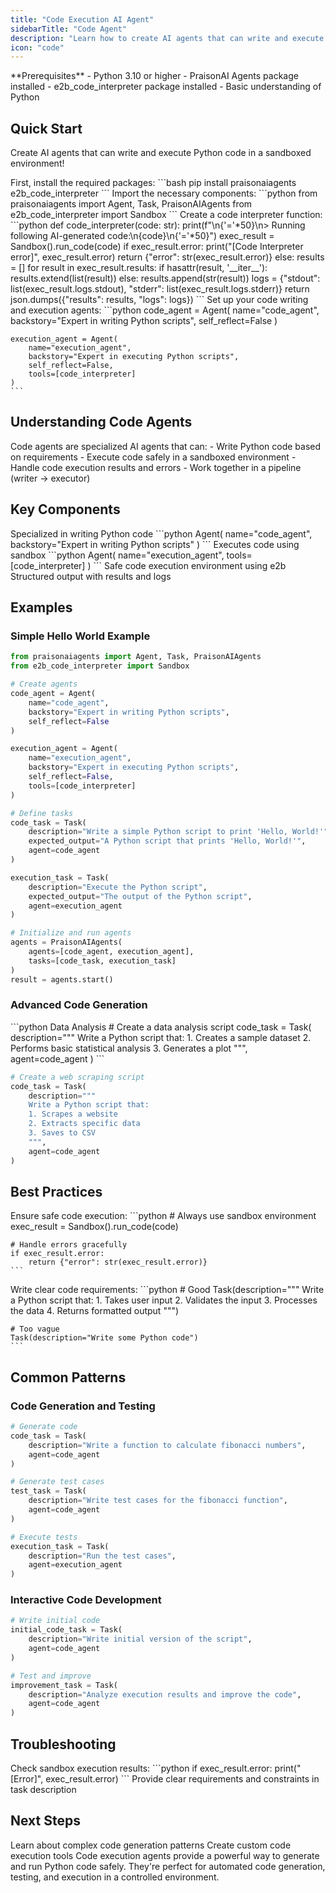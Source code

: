```yaml
---
title: "Code Execution AI Agent"
sidebarTitle: "Code Agent"
description: "Learn how to create AI agents that can write and execute Python code safely using e2b code interpreter."
icon: "code"
---
```


<Note>
  **Prerequisites**
  - Python 3.10 or higher
  - PraisonAI Agents package installed
  - e2b_code_interpreter package installed
  - Basic understanding of Python
</Note>

## Quick Start

Create AI agents that can write and execute Python code in a sandboxed environment!

<Steps>
  <Step title="Install Packages">
    First, install the required packages:
    ```bash
    pip install praisonaiagents e2b_code_interpreter
    ```
  </Step>

  <Step title="Import Required Components">
    Import the necessary components:
    ```python
    from praisonaiagents import Agent, Task, PraisonAIAgents
    from e2b_code_interpreter import Sandbox
    ```
  </Step>

  <Step title="Define Code Interpreter">
    Create a code interpreter function:
    ```python
    def code_interpreter(code: str):
        print(f"\n{'='*50}\n> Running following AI-generated code:\n{code}\n{'='*50}")
        exec_result = Sandbox().run_code(code)
        if exec_result.error:
            print("[Code Interpreter error]", exec_result.error)
            return {"error": str(exec_result.error)}
        else:
            results = []
            for result in exec_result.results:
                if hasattr(result, '__iter__'):
                    results.extend(list(result))
                else:
                    results.append(str(result))
            logs = {"stdout": list(exec_result.logs.stdout), "stderr": list(exec_result.logs.stderr)}
            return json.dumps({"results": results, "logs": logs})
    ```
  </Step>

  <Step title="Create Code Agents">
    Set up your code writing and execution agents:
    ```python
    code_agent = Agent(
        name="code_agent",
        backstory="Expert in writing Python scripts",
        self_reflect=False
    )

    execution_agent = Agent(
        name="execution_agent",
        backstory="Expert in executing Python scripts",
        self_reflect=False,
        tools=[code_interpreter]
    )
    ```
  </Step>
</Steps>

## Understanding Code Agents

<Card title="What are Code Agents?" icon="question">
  Code agents are specialized AI agents that can:
  - Write Python code based on requirements
  - Execute code safely in a sandboxed environment
  - Handle code execution results and errors
  - Work together in a pipeline (writer → executor)
</Card>

## Key Components

<CardGroup cols={2}>
  <Card title="Code Writer Agent" icon="pencil">
    Specialized in writing Python code
    ```python
    Agent(
        name="code_agent",
        backstory="Expert in writing Python scripts"
    )
    ```
  </Card>
  <Card title="Code Executor Agent" icon="play">
    Executes code using sandbox
    ```python
    Agent(
        name="execution_agent",
        tools=[code_interpreter]
    )
    ```
  </Card>
  <Card title="Sandbox Environment" icon="box">
    Safe code execution environment using e2b
  </Card>
  <Card title="Execution Results" icon="output">
    Structured output with results and logs
  </Card>
</CardGroup>

## Examples

### Simple Hello World Example

```python
from praisonaiagents import Agent, Task, PraisonAIAgents
from e2b_code_interpreter import Sandbox

# Create agents
code_agent = Agent(
    name="code_agent",
    backstory="Expert in writing Python scripts",
    self_reflect=False
)

execution_agent = Agent(
    name="execution_agent",
    backstory="Expert in executing Python scripts",
    self_reflect=False,
    tools=[code_interpreter]
)

# Define tasks
code_task = Task(
    description="Write a simple Python script to print 'Hello, World!'",
    expected_output="A Python script that prints 'Hello, World!'",
    agent=code_agent
)

execution_task = Task(
    description="Execute the Python script",
    expected_output="The output of the Python script",
    agent=execution_agent
)

# Initialize and run agents
agents = PraisonAIAgents(
    agents=[code_agent, execution_agent],
    tasks=[code_task, execution_task]
)
result = agents.start()
```

### Advanced Code Generation

<CodeGroup>
```python Data Analysis
# Create a data analysis script
code_task = Task(
    description="""
    Write a Python script that:
    1. Creates a sample dataset
    2. Performs basic statistical analysis
    3. Generates a plot
    """,
    agent=code_agent
)
```

```python Web Scraping
# Create a web scraping script
code_task = Task(
    description="""
    Write a Python script that:
    1. Scrapes a website
    2. Extracts specific data
    3. Saves to CSV
    """,
    agent=code_agent
)
```
</CodeGroup>

## Best Practices

<AccordionGroup>
  <Accordion title="Code Safety">
    Ensure safe code execution:
    ```python
    # Always use sandbox environment
    exec_result = Sandbox().run_code(code)
    
    # Handle errors gracefully
    if exec_result.error:
        return {"error": str(exec_result.error)}
    ```
  </Accordion>

  <Accordion title="Task Description">
    Write clear code requirements:
    ```python
    # Good
    Task(description="""
        Write a Python script that:
        1. Takes user input
        2. Validates the input
        3. Processes the data
        4. Returns formatted output
    """)
    
    # Too vague
    Task(description="Write some Python code")
    ```
  </Accordion>
</AccordionGroup>

## Common Patterns

### Code Generation and Testing
```python
# Generate code
code_task = Task(
    description="Write a function to calculate fibonacci numbers",
    agent=code_agent
)

# Generate test cases
test_task = Task(
    description="Write test cases for the fibonacci function",
    agent=code_agent
)

# Execute tests
execution_task = Task(
    description="Run the test cases",
    agent=execution_agent
)
```

### Interactive Code Development
```python
# Write initial code
initial_code_task = Task(
    description="Write initial version of the script",
    agent=code_agent
)

# Test and improve
improvement_task = Task(
    description="Analyze execution results and improve the code",
    agent=code_agent
)
```

## Troubleshooting

<CardGroup cols={2}>
  <Card title="Execution Errors" icon="triangle-exclamation">
    Check sandbox execution results:
    ```python
    if exec_result.error:
        print("[Error]", exec_result.error)
    ```
  </Card>
  <Card title="Code Generation" icon="code">
    Provide clear requirements and constraints in task description
  </Card>
</CardGroup>

## Next Steps

<CardGroup cols={2}>
  <Card title="Advanced Code Generation" icon="graduation-cap" href="./advanced-code">
    Learn about complex code generation patterns
  </Card>
  <Card title="Custom Tools" icon="wrench" href="./custom-tools">
    Create custom code execution tools
  </Card>
</CardGroup>

<Note>
  Code execution agents provide a powerful way to generate and run Python code safely. They're perfect for automated code generation, testing, and execution in a controlled environment.
</Note>
